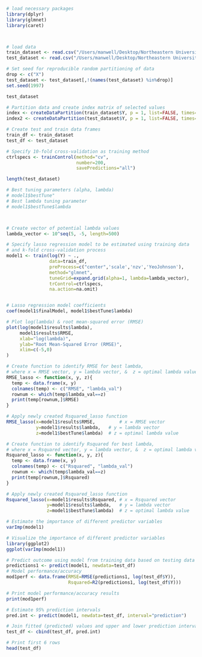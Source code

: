 ```r
# load necessary packages
library(dplyr)
library(glmnet)
library(caret)



# load data
train_dataset <- read.csv("/Users/manwell/Desktop/Northeastern University Files/Spring 2023/Stat Methods in Engineering - IE7280/Semester Project/Supervised_Learning_R/scaled_normalized_df.csv")
test_dataset <- read.csv("/Users/manwell/Desktop/Northeastern University Files/Spring 2023/Stat Methods in Engineering - IE7280/Semester Project/testing_df.csv")

# Set seed for reproducible random partitioning of data
drop <- c("X")
test_dataset <- test_dataset[,!(names(test_dataset) %in%drop)]
set.seed(1997)

test_dataset
```

```r
# Partition data and create index matrix of selected values
index <- createDataPartition(train_dataset$Y, p = 1, list=FALSE, times=1)
index2 <- createDataPartition(test_dataset$Y, p = 1, list=FALSE, times=1)

# Create test and train data frames
train_df <- train_dataset
test_df <- test_dataset

# Specify 10-fold cross-validation as training method
ctrlspecs <- trainControl(method="cv",
                          number=200,
                          savePredictions="all")

length(test_dataset)
```
```r

# Best tuning parameters (alpha, lambda)
# model1$bestTune"
# Best lambda tuning parameter
# model1$bestTune$lambda



# Create vector of potential lambda values
lambda_vector <- 10^seq(5, -5, length=500)

# Specify lasso regression model to be estimated using training data
# and k-fold cross-validation process
model1 <- train(log(Y) ~ .,
                data=train_df,
                preProcess=c("center",'scale','nzv','YeoJohnson'),
                method="glmnet",
                tuneGrid=expand.grid(alpha=1, lambda=lambda_vector),
                trControl=ctrlspecs,
                na.action=na.omit)


# Lasso regression model coefficients
coef(model1$finalModel, model1$bestTune$lambda)
```
```r
# Plot log(lambda) & root mean-squared error (RMSE)
plot(log(model1$results$lambda),
     model1$results$RMSE,
     xlab="log(lambda)",
     ylab="Root Mean-Squared Error (RMSE)",
     xlim=c(-5,0)
)
```
```r
# Create function to identify RMSE for best lambda,
# where x = RMSE vector, y = lambda vector, &  z = optimal lambda value
RMSE_lasso <- function(x, y, z){
  temp <- data.frame(x, y)
  colnames(temp) <- c("RMSE", "lambda_val")
  rownum <- which(temp$lambda_val==z)
  print(temp[rownum,]$RMSE)
}

# Apply newly created Rsquared_lasso function
RMSE_lasso(x=model1$results$RMSE,         # x = RMSE vector
           y=model1$results$lambda,   # y = lambda vector
           z=model1$bestTune$lambda)  # z = optimal lambda value
```
```r
# Create function to identify Rsquared for best lambda,
# where x = Rsquared vector, y = lambda vector, &  z = optimal lambda value
Rsquared_lasso <- function(x, y, z){
  temp <- data.frame(x, y)
  colnames(temp) <- c("Rsquared", "lambda_val")
  rownum <- which(temp$lambda_val==z)
  print(temp[rownum,]$Rsquared)
}

# Apply newly created Rsquared_lasso function
Rsquared_lasso(x=model1$results$Rsquared, # x = Rsquared vector
               y=model1$results$lambda,   # y = lambda vector
               z=model1$bestTune$lambda)  # z = optimal lambda value
```
```r
# Estimate the importance of different predictor variables
varImp(model1)
```
```r
# Visualize the importance of different predictor variables
library(ggplot2)
ggplot(varImp(model1))
```

```r
# Predict outcome using model from training data based on testing data
predictions1 <- predict(model1, newdata=test_df)
# Model performance/accuracy
mod1perf <- data.frame(RMSE=RMSE(predictions1, log(test_df$Y)),
                       Rsquared=R2(predictions1, log(test_df$Y)))

# Print model performance/accuracy results
print(mod1perf)
```

```r
# Estimate 95% prediction intervals
pred.int <- predict(model1, newdata=test_df, interval="prediction")

# Join fitted (predicted) values and upper and lower prediction interval values to data frame
test_df <- cbind(test_df, pred.int)

# Print first 6 rows
head(test_df)
```

